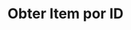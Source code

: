 ---
title: "Obter Item por ID"
api: "GET https://regis.app.byefive.com.br/rest/kv/{id}"
description: "Obtém um item armazenado pelo seu ID"
---